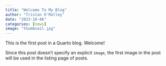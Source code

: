 ```yaml
---
title: "Welcome To My Blog"
author: "Tristan O'Malley"
date: "2023-10-06"
categories: [news]
image: "thumbnail.jpg"
---
```


This is the first post in a Quarto blog. Welcome!

Since this post doesn't specify an explicit `image`, the first image in the post will be used in the listing page of posts.
